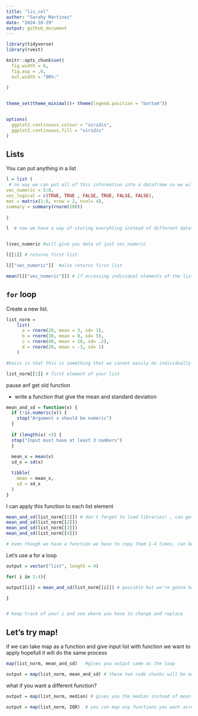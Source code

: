 ```yaml
---
title: "lis_col"
author: "Sarahy Martinez"
date: "2024-10-29"
output: github_document
---
```


```r
library(tidyverse)
library(rvest)

knitr::opts_chunk$set(
  fig.width = 6,
  fig.asp = .6,
  out.width = "90%:"
  
)


theme_set(theme_minimal()+ theme(legend.position = "bottom"))


options(
  ggplot2.continuous.colour = "viridis",
  ggplot2.continuous.fill = "viridis"
)
```


## Lists 

You can put anything in a list 

```r


l = list (
 # no way we can put all of this information into a dataframe so we will make a list
vec_numeric = 5:8,
vec_logical = c(TRUE, TRUE , FALSE, TRUE, FALSE, FALSE),
mat = matrix(1:8, nrow = 2, ncol= 4),
summary = summary(rnorm(100)) 
  
)


```



```r
l  # now we have a way of storing everyhting instead of different datafra,s 


l$vec_numeric #will give you data of just vec_numeric

l[[1]] # returns first list

l[["vec_numeric"]]  #also returns first list 

mean(l[["vec_numeric"]]) # if accessing individual elements of the list

```



## `for` loop 

Create a new list. 


```r

list_norm = 
    list(
      a = rnorm(20, mean = 3, sd= 1),
      b = rnorm(30, mean = 0, sd= 5),
      c = rnorm(40, mean = 10, sd= .2),
      d = rnorm(20, mean = -3, sd= 1)
    )

#basis is that this is something that we cannot easily do individually 

```


```r

list_norm[[1]] # first element of your list 
```



pause anf get old function 

- write a function that give the mean and standard deviation

```r


mean_and_sd = function(x) {
  if (!is.numeric(x)) {
    stop("Argument x should be numeric")
  } 
  
  if (length(x) <3) {
  stop("Input must have at least 3 numbers")
  }
  
  mean_x = mean(x)
  sd_x = sd(x)

  tibble(
    mean = mean_x, 
    sd = sd_x
  )
}


```

I can apply this function to each list element 

```r

mean_and_sd(list_norm[[1]]) # don't forget to load libraries! , can get mean and std deviation of the lists
mean_and_sd(list_norm[[2]])
mean_and_sd(list_norm[[3]])
mean_and_sd(list_norm[[4]])

# even though we have a function we have to copy them 1-4 times, can be annoying if  we had 4 so we will go into for list loop


```

Let's use a for a loop 

```r

output = vector("list", length = 4)

for( i in 1:4){

output[[i]] = mean_and_sd(list_norm[[i]]) # possible but we're gonna have to do this 40 times and that's no fun

}


# keep track of your i and see where you have to change and replace 


```




## Let's try map! 

if we can take map as a function and give input list with function we want to apply hopefull it will do the same process

```r

map(list_norm, mean_and_sd)   #gives you output same as the loop

output = map(list_norm, mean_and_sd) # these two code chunks will be equivalent with the difference that map keeps track of input names

```


what if you want a different function?

```r

output = map(list_norm, median) # gives you the median instead of mean and sd 

output = map(list_norm, IQR)  # you can map any functions you want across the input list, can apply functions to any element of your input list and the map statement should be clear

```
















